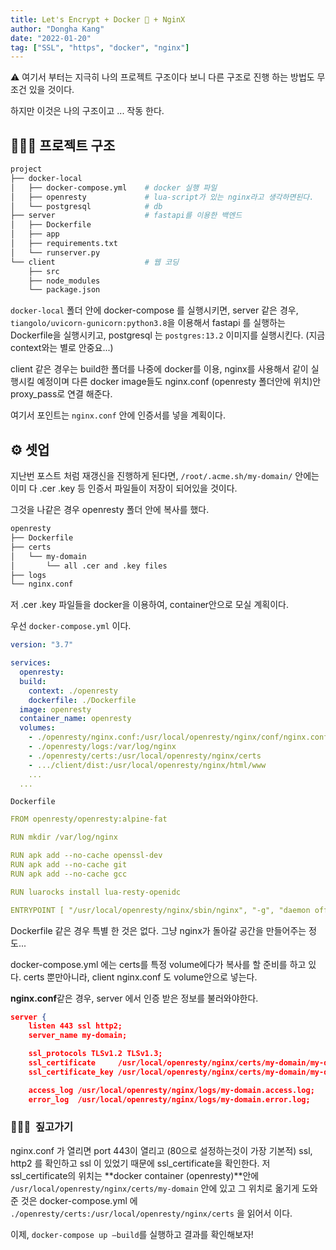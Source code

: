 ```yaml
---
title: Let's Encrypt + Docker 🐳 + NginX
author: "Dongha Kang"
date: "2022-01-20"
tag: ["SSL", "https", "docker", "nginx"]
---
```


⚠ 여기서 부터는 지극히 나의 프로젝트 구조이다 보니 다른 구조로 진행 하는 방법도 무조건 있을 것이다.

하지만 이것은 나의 구조이고 ... 작동 한다.

## 👷🏼‍♂️ 프로젝트 구조

```bash
project
├── docker-local
│   ├── docker-compose.yml    # docker 실행 파일
│   ├── openresty             # lua-script가 있는 nginx라고 생각하면된다.
│   └── postgresql            # db
├── server                    # fastapi를 이용한 백엔드
│   ├── Dockerfile
│   ├── app
│   ├── requirements.txt
│   └── runserver.py
└── client                    # 웹 코딩
    ├── src
    ├── node_modules
    └── package.json
```

`docker-local` 폴더 안에 docker-compose 를 실행시키면, server 같은 경우, `tiangolo/uvicorn-gunicorn:python3.8`을 이용해서 fastapi 를 실행하는 Dockerfile을 실행시키고, postgresql 는 `postgres:13.2` 이미지를 실행시킨다. (지금 context와는 별로 안중요...)

client 같은 경우는 build한 폴더를 나중에 docker를 이용, nginx를 사용해서 같이 실행시킬 예정이며 다른 docker image들도 nginx.conf (openresty 폴더안에 위치)안 proxy_pass로 연결 해준다.

여기서 포인트는 `nginx.conf` 안에 인증서를 넣을 계획이다.

## ⚙️ 셋업

지난번 포스트 처럼 재갱신을 진행하게 된다면, `/root/.acme.sh/my-domain/` 안에는 이미 다 .cer .key 등 인증서 파일들이 저장이 되어있을 것이다.

그것을 나같은 경우 openresty 폴더 안에 복사를 했다.

```bash
openresty
├── Dockerfile
├── certs
│   └── my-domain
│       └── all .cer and .key files
├── logs
└── nginx.conf
```

저 .cer .key 파일들을 docker을 이용하여, container안으로 모실 계획이다.

우선 `docker-compose.yml` 이다.

```yaml
version: "3.7"

services:
  openresty:
  build:
    context: ./openresty
    dockerfile: ./Dockerfile
  image: openresty
  container_name: openresty
  volumes:
    - ./openresty/nginx.conf:/usr/local/openresty/nginx/conf/nginx.conf:ro
    - ./openresty/logs:/var/log/nginx
    - ./openresty/certs:/usr/local/openresty/nginx/certs
    - .../client/dist:/usr/local/openresty/nginx/html/www
    ...
  ...
```

`Dockerfile`

```yaml
FROM openresty/openresty:alpine-fat

RUN mkdir /var/log/nginx

RUN apk add --no-cache openssl-dev
RUN apk add --no-cache git
RUN apk add --no-cache gcc

RUN luarocks install lua-resty-openidc

ENTRYPOINT [ "/usr/local/openresty/nginx/sbin/nginx", "-g", "daemon off;" ]
```

Dockerfile 같은 경우 특별 한 것은 없다. 그냥 nginx가 돌아갈 공간을 만들어주는 정도...

docker-compose.yml 에는 certs를 특정 volume에다가 복사를 할 준비를 하고 있다. certs 뿐만아니라, client nginx.conf 도 volume안으로 넣는다.

**nginx.conf**같은 경우, server 에서 인증 받은 정보를 불러와야한다.

```json
server {
    listen 443 ssl http2;
    server_name my-domain;

    ssl_protocols TLSv1.2 TLSv1.3;
    ssl_certificate     /usr/local/openresty/nginx/certs/my-domain/my-domain.cer;
    ssl_certificate_key /usr/local/openresty/nginx/certs/my-domain/my-domain.key;

    access_log /usr/local/openresty/nginx/logs/my-domain.access.log;
    error_log  /usr/local/openresty/nginx/logs/my-domain.error.log;

```

### 🧘🏿‍♂️  짚고가기

nginx.conf 가 열리면 port 443이 열리고 (80으로 설정하는것이 가장 기본적) ssl, http2 를 확인하고 ssl 이 있었기 때문에 ssl_certificate을 확인한다. 저 ssl_certificate의 위치는 **docker container (openresty)**안에 `/usr/local/openresty/nginx/certs/my-domain` 안에 있고 그 위치로 옮기게 도와준 것은 docker-compose.yml 에 `./openresty/certs:/usr/local/openresty/nginx/certs` 을 읽어서 이다.

이제, `docker-compose up —build`를 실행하고 결과를 확인해보자!

